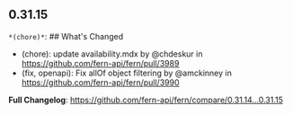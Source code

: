 ## 0.31.15
`*(chore)*`: ## What's Changed
* (chore): update availability.mdx by @chdeskur in https://github.com/fern-api/fern/pull/3989
* (fix, openapi): Fix allOf object filtering by @amckinney in https://github.com/fern-api/fern/pull/3990


**Full Changelog**: https://github.com/fern-api/fern/compare/0.31.14...0.31.15

